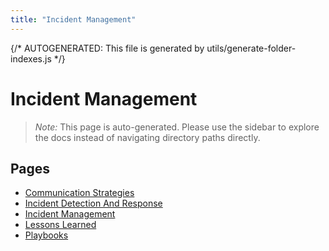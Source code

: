 ```yaml
---
title: "Incident Management"
---
```


{/* AUTOGENERATED: This file is generated by utils/generate-folder-indexes.js */}

# Incident Management

> _Note:_ This page is auto-generated. Please use the sidebar to explore the docs instead of navigating directory paths directly.

## Pages

- [Communication Strategies](/incident-management/communication-strategies)
- [Incident Detection And Response](/incident-management/incident-detection-and-response)
- [Incident Management](/incident-management/overview)
- [Lessons Learned](/incident-management/lessons-learned)
- [Playbooks](/incident-management/playbooks)
